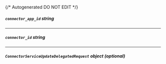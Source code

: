 {/* Autogenerated DO NOT EDIT  */}

##### `connector_app_id` _string_

---
##### `connector_id` _string_

---
##### `ConnectorServiceUpdateDelegatedRequest` _object (optional)_
<Collapsible openLabel={Labels.showProperties} closeLabel={Labels.hideProperties}>
    <ConnectorServiceUpdateDelegatedRequest/>
</Collapsible>


